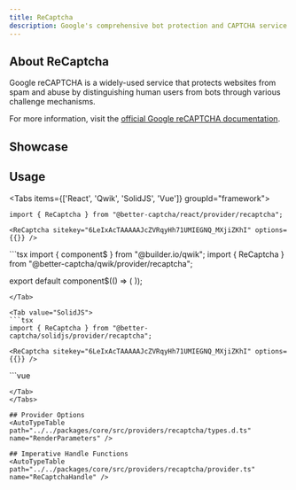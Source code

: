 ```yaml
---
title: ReCaptcha
description: Google's comprehensive bot protection and CAPTCHA service
---
```



## About ReCaptcha

Google reCAPTCHA is a widely-used service that protects websites from spam and abuse by distinguishing human users from bots through various challenge mechanisms.

For more information, visit the [official Google reCAPTCHA documentation](https://developers.google.com/recaptcha).

## Showcase
<ReCaptchaPlayground />

## Usage

<Tabs items={['React', 'Qwik', 'SolidJS', 'Vue']} groupId="framework">
  <Tab value="React">
  ```tsx
  import { ReCaptcha } from "@better-captcha/react/provider/recaptcha";

  <ReCaptcha sitekey="6LeIxAcTAAAAAJcZVRqyHh71UMIEGNQ_MXjiZKhI" options={{}} />
  ```
  </Tab>
  
  <Tab value="Qwik">
  ```tsx
  import { component$ } from "@builder.io/qwik";
  import { ReCaptcha } from "@better-captcha/qwik/provider/recaptcha";

  export default component$(() => (
    <ReCaptcha sitekey="6LeIxAcTAAAAAJcZVRqyHh71UMIEGNQ_MXjiZKhI" options={{}} />
  ));
  ```
  </Tab>
  
  <Tab value="SolidJS">
  ```tsx
  import { ReCaptcha } from "@better-captcha/solidjs/provider/recaptcha";

  <ReCaptcha sitekey="6LeIxAcTAAAAAJcZVRqyHh71UMIEGNQ_MXjiZKhI" options={{}} />
  ```
  </Tab>

  <Tab value="Vue">
  ```vue
  <template>
    <ReCaptcha
      sitekey="6LeIxAcTAAAAAJcZVRqyHh71UMIEGNQ_MXjiZKhI"
      :options="{ theme: 'dark' }"
    />
  </template>

  <script setup lang="ts">
  import { ReCaptcha } from "@better-captcha/vue/provider/recaptcha";
  </script>
  ```
  </Tab>
</Tabs>

## Provider Options
<AutoTypeTable path="../../packages/core/src/providers/recaptcha/types.d.ts" name="RenderParameters" />

## Imperative Handle Functions
<AutoTypeTable path="../../packages/core/src/providers/recaptcha/provider.ts" name="ReCaptchaHandle" />
